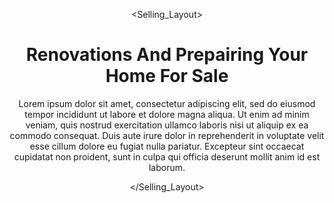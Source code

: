 
<Header />

<Selling_Layout>

# Renovations And Prepairing Your Home For Sale

Lorem ipsum dolor sit amet, consectetur adipiscing elit, sed do eiusmod tempor incididunt ut labore et dolore magna aliqua. Ut enim ad minim veniam, quis nostrud exercitation ullamco laboris nisi ut aliquip ex ea commodo consequat. Duis aute irure dolor in reprehenderit in voluptate velit esse cillum dolore eu fugiat nulla pariatur. Excepteur sint occaecat cupidatat non proident, sunt in culpa qui officia deserunt mollit anim id est laborum.

</Selling_Layout>

<Footer />

